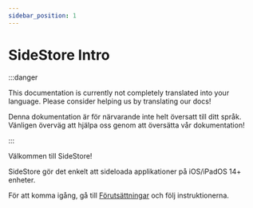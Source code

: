 ```yaml
---
sidebar_position: 1
---
```


# SideStore Intro

:::danger

This documentation is currently not completely translated into your language. Please consider helping us by translating our docs!

Denna dokumentation är för närvarande inte helt översatt till ditt språk. Vänligen överväg att hjälpa oss genom att översätta vår dokumentation!

:::


Välkommen till SideStore!

SideStore gör det enkelt att sideloada applikationer på iOS/iPadOS 14+ enheter.

För att komma igång, gå till [Förutsättningar](installation/prerequisites.mdx) och följ instruktionerna.
